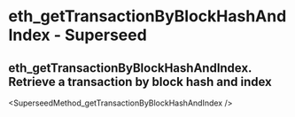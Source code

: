 # eth_getTransactionByBlockHashAndIndex  - Superseed

## eth_getTransactionByBlockHashAndIndex. Retrieve a transaction by block hash and index


<SuperseedMethod_getTransactionByBlockHashAndIndex  />
